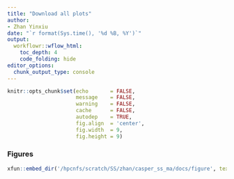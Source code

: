 ```yaml
---
title: "Download all plots"
author: 
- Zhan Yinxiu
date: "`r format(Sys.time(), '%d %B, %Y')`"
output:
  workflowr::wflow_html:
    toc_depth: 4
    code_folding: hide
editor_options:
  chunk_output_type: console
---
```


```r
knitr::opts_chunk$set(echo       = FALSE,
                      message    = FALSE,
                      warning    = FALSE,
                      cache      = FALSE,
                      autodep    = TRUE,
                      fig.align  = 'center',
                      fig.width  = 9,
                      fig.height = 9)
```

### Figures
```r
xfun::embed_dir('/hpcnfs/scratch/SS/zhan/casper_ss_ma/docs/figure', text = 'Download figures (ZIP archive)')

```


